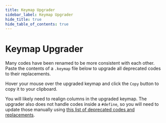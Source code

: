 ```yaml
---
title: Keymap Upgrader
sidebar_label: Keymap Upgrader
hide_title: true
hide_table_of_contents: true
---
```


# Keymap Upgrader

Many codes have been renamed to be more consistent with each other.
Paste the contents of a `.keymap` file below to upgrade all deprecated codes to their replacements.

Hover your mouse over the upgraded keymap and click the `Copy` button to copy it to your clipboard.

You will likely need to realign columns in the upgraded keymap. The upgrader also does not handle
codes inside a `#define`, so you will need to update those manually using
[this list of deprecated codes and replacements](https://github.com/zmkfirmware/zmk/blob/main/docs/src/data/keymap-upgrade.js).


<KeymapUpgrader />
